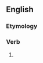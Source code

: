 ==English==

===Etymology===
{{suffix|en|stumble|est}}

===Verb===
{{head|en|verb form}}

# {{en-archaic second-person singular of|stumble|lang=en}}